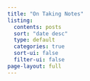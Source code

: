 ```yaml
---
title: "On Taking Notes"
listing:
  contents: posts
  sort: "date desc"
  type: default
  categories: true
  sort-ui: false
  filter-ui: false
page-layout: full
---
```

